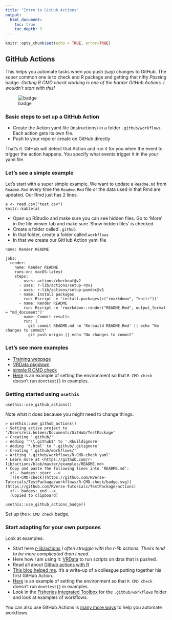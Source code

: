 ```yaml
---
title: "Intro to GitHub Actions"
output:
  html_document:
    toc: true
    toc_depth: 3
---
```


```r
knitr::opts_chunk$set(echo = TRUE, error=TRUE)
```

## GitHub Actions

This helps you automate tasks when you push (say) changes to GitHub. The super common one is to check and R package and getting that nifty *Passing* badge. *Getting R CMD check working is one of the harder GitHub Actions. I wouldn't start with this!*

![badge](https://github.com/RWorkflow-Workshop-2021/pkgdown-template/workflows/R-CMD-check/badge.svg)

### Basic steps to set up a GitHub Action

* Create the Action yaml file (instructions) in a folder `.github/workflows`. Each action gets its own file.
* Push to your repo or create on GitHub directly

That's it. GitHub will detect that Action and run it for you when the event to trigger the action happens. You specify what events trigger it in the your yaml file.

### Let's see a simple example

Let's start with a super simple example. We want to update a `Readme.md` from `Readme.Rmd` every time the `Readme.Rmd` file or the data used in that Rmd are updated. Our Rmd just has 2 lines.

```
a <- read.csv("test.csv")
knitr::kable(a)
```

* Open up RStudio and make sure you can see hidden files. Go to 'More' in the file viewer tab and make sure 'Show hidden files' is checked
* Create a folder called `.github`
* In that folder, create a folder called `workflows`
* In that we create our GitHub Action yaml file
```
name: Render README

jobs:
  render:
    name: Render README
    runs-on: macOS-latest
    steps:
      - uses: actions/checkout@v2
      - uses: r-lib/actions/setup-r@v1
      - uses: r-lib/actions/setup-pandoc@v1
      - name: Install packages
        run: Rscript -e 'install.packages(c("rmarkdown", "knitr"))'
      - name: Render README
        run: Rscript -e 'rmarkdown::render("README.Rmd", output_format = "md_document")'
      - name: Commit results
        run: |
          git commit README.md -m 'Re-build README.Rmd' || echo "No changes to commit"
          git push origin || echo "No changes to commit"
```

### Let's see more examples

* [Training webpage](https://github.com/nmfs-openscapes/Training)
* [VRData pkgdown](https://github.com/nwfsc-math-bio/VRData/tree/master/.github/workflows)
* [simple R CMD check](https://github.com/RVerse-Tutorials/TestPackage)
* [Here](https://github.com/UW-Upwelling-Project/imageryML/blob/main/.github/workflows/R-CMD-check.yaml) is an example of setting the environment so that `R CMD check` doesn't run `donttest{}` in examples.


### Getting started using `usethis`

```
usethis::use_github_actions()
```
Note what it does because you might need to change things.
```
> usethis::use_github_actions()
✓ Setting active project to '/Users/eli.holmes/Documents/GitHub/TestPackage'
✓ Creating '.github/'
✓ Adding '^\\.github$' to '.Rbuildignore'
✓ Adding '*.html' to '.github/.gitignore'
✓ Creating '.github/workflows/'
✓ Writing '.github/workflows/R-CMD-check.yaml'
• Learn more at <https://github.com/r-lib/actions/blob/master/examples/README.md>
• Copy and paste the following lines into 'README.md':
  <!-- badges: start -->
  [![R-CMD-check](https://github.com/RVerse-Tutorials/TestPackage/workflows/R-CMD-check/badge.svg)](https://github.com/RVerse-Tutorials/TestPackage/actions)
  <!-- badges: end -->
  [Copied to clipboard]
```

```
usethis::use_github_actions_badge()
```
Set up the `R CMD check` badge.

### Start adapting for your own purposes

Look at examples:

* Start here [r-lib/actions](https://github.com/r-lib/actions) *I often struggle with the r-lib actions. Theirs tend to be more complicated than I need.*
* Here how I am using it:
[VRData](https://github.com/nwfsc-math-bio/VRData/tree/master/.github/workflows) to run scripts on data that is pushed.
* Read all about [Github actions with R](https://orchid00.github.io/actions_sandbox/)
* [This blog helped me](https://fromthebottomoftheheap.net/2020/04/30/rendering-your-readme-with-github-actions/). It's a write-up of a colleague putting together his first GitHub Action.
* [Here](https://github.com/UW-Upwelling-Project/imageryML/blob/main/.github/workflows/R-CMD-check.yaml) is an example of setting the environment so that `R CMD check` doesn't run `donttest{}` in examples.
* Look in the [Fisheries Integrated Toolbox](https://github.com/nmfs-fish-tools) for the `.github/workflows` folder and look at examples of workflows.

You can also use GitHub Actions is [many more ways](https://youtu.be/R8_veQiYBjI) to help you automate workflows.

